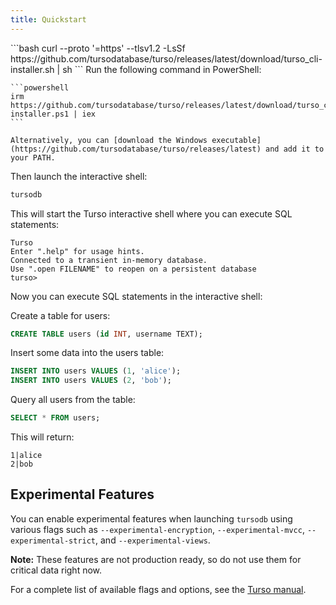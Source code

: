 ```yaml
---
title: Quickstart
---
```


<Steps>

<Step title="Install">

<Tabs>
  <Tab title="macOS / Linux">
    ```bash
    curl --proto '=https' --tlsv1.2 -LsSf https://github.com/tursodatabase/turso/releases/latest/download/turso_cli-installer.sh | sh
    ```
  </Tab>

  <Tab title="Windows">
    Run the following command in PowerShell:

    ```powershell
    irm https://github.com/tursodatabase/turso/releases/latest/download/turso_cli-installer.ps1 | iex
    ```

    Alternatively, you can [download the Windows executable](https://github.com/tursodatabase/turso/releases/latest) and add it to your PATH.

  </Tab>
</Tabs>

</Step>

<Step title="Launch">

Then launch the interactive shell:

```bash
tursodb
```

This will start the Turso interactive shell where you can execute SQL statements:

```
Turso
Enter ".help" for usage hints.
Connected to a transient in-memory database.
Use ".open FILENAME" to reopen on a persistent database
turso>
```

</Step>

<Step title="Execute">

Now you can execute SQL statements in the interactive shell:

<AccordionGroup>
  <Accordion title="Create a table">
    Create a table for users:

```sql
CREATE TABLE users (id INT, username TEXT);
```

  </Accordion>

  <Accordion title="Insert data">
    Insert some data into the users table:

```sql
INSERT INTO users VALUES (1, 'alice');
INSERT INTO users VALUES (2, 'bob');
```

  </Accordion>

  <Accordion title="Query data">
    Query all users from the table:

```sql
SELECT * FROM users;
```

This will return:

```
1|alice
2|bob
```

  </Accordion>
</AccordionGroup>

</Step>

</Steps>

## Experimental Features

You can enable experimental features when launching `tursodb` using various flags such as `--experimental-encryption`, `--experimental-mvcc`, `--experimental-strict`, and `--experimental-views`.

**Note:** These features are not production ready, so do not use them for critical data right now.

For a complete list of available flags and options, see the [Turso manual](https://github.com/tursodatabase/turso).
